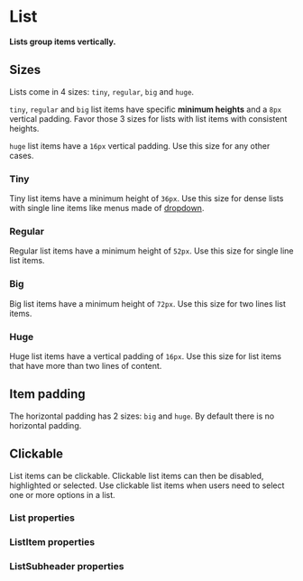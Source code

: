 # List

**Lists group items vertically.**

## Sizes

Lists come in 4 sizes: `tiny`, `regular`, `big` and `huge`.

`tiny`, `regular` and `big` list items have specific **minimum heights** and a `8px` vertical padding.
Favor those 3 sizes for lists with list items with consistent heights.

`huge` list items have a `16px` vertical padding.
Use this size for any other cases.


### Tiny
Tiny list items have a minimum height of `36px`.
Use this size for dense lists with single line items like menus made of [dropdown](../dropdown).

<DemoBlock demo="tiny" />

### Regular
Regular list items have a minimum height of `52px`.
Use this size for single line list items.

<DemoBlock demo="regular" />

### Big
Big list items have a minimum height of `72px`.
Use this size for two lines list items.

<DemoBlock demo="big" />

### Huge
Huge list items have a vertical padding of `16px`.
Use this size for list items that have more than two lines of content.

<DemoBlock demo="huge" />

## Item padding
The horizontal padding has 2 sizes: `big` and `huge`.
By default there is no horizontal padding.

<DemoBlock demo="paddings" />

## Clickable
List items can be clickable.
Clickable list items can then be disabled, highlighted or selected. 
Use clickable list items when users need to select one or more options in a list.

<DemoBlock demo="clickable" />

### List properties

<PropTable component="List" />

### ListItem properties

<PropTable component="ListItem" />

### ListSubheader properties

<PropTable component="ListSubheader" />
